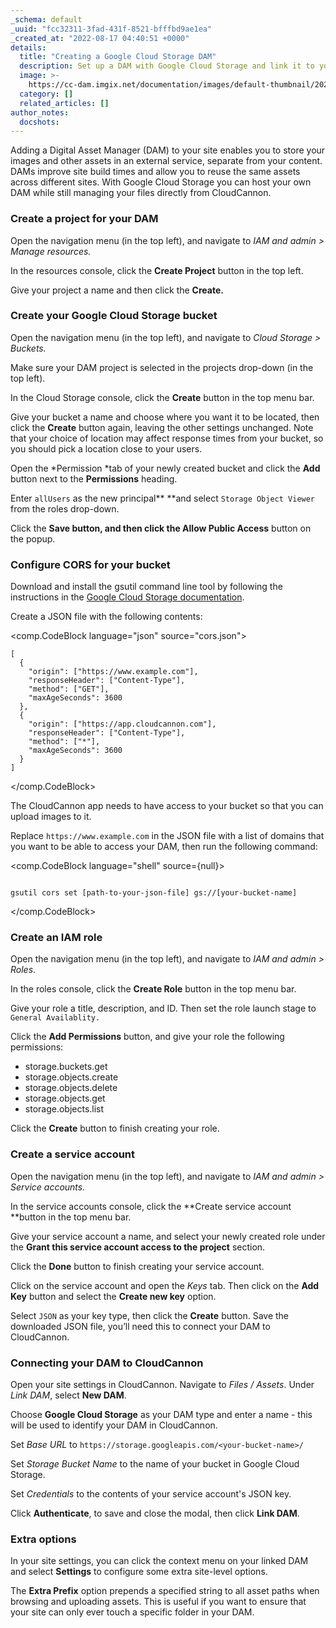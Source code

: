 ```yaml
---
_schema: default
_uuid: "fcc32311-3fad-431f-8521-bfffbd9ae1ea"
_created_at: "2022-08-17 04:40:51 +0000"
details:
  title: "Creating a Google Cloud Storage DAM"
  description: Set up a DAM with Google Cloud Storage and link it to your CloudCannon Organization
  image: >-
    https://cc-dam.imgix.net/documentation/images/default-thumbnail/2023-Q4/CloudCannon-Documentation-Thumbnail.png
  category: []
  related_articles: []
author_notes:
  docshots:
---
```


Adding a Digital Asset Manager (DAM) to your site enables you to store your images and other assets in an external service, separate from your content. DAMs improve site build times and allow you to reuse the same assets across different sites. With Google Cloud Storage you can host your own DAM while still managing your files directly from CloudCannon.

### Create a project for your DAM

Open the navigation menu (in the top left), and navigate to *IAM and admin &gt; Manage resources.*

In the resources console, click the **Create Project** button in the top left.

Give your project a name and then click the **Create.**

### Create your Google Cloud Storage bucket

Open the navigation menu (in the top left), and navigate to *Cloud Storage &gt; Buckets.*

Make sure your DAM project is selected in the projects drop-down (in the top left).

In the Cloud Storage console, click the **Create** button in the top menu bar.

Give your bucket a name and choose where you want it to be located, then click the **Create** button again, leaving the other settings unchanged. Note that your choice of location may affect response times from your bucket, so you should pick a location close to your users.

Open the *Permission *tab of your newly created bucket and click the **Add** button next to the **Permissions** heading.

Enter `allUsers` as the new principal** **and select `Storage Object Viewer` from the roles drop-down.

Click the **Save **button, and then click the** Allow Public Access** button on the popup.

### Configure CORS for your bucket

Download and install the gsutil command line tool by following the instructions in the [Google Cloud Storage documentation](https://cloud.google.com/storage/docs/gsutil_install).

Create a JSON file with the following contents:



<comp.CodeBlock language="json" source="cors.json">
```
[
  {
    "origin": ["https://www.example.com"],
    "responseHeader": ["Content-Type"],
    "method": ["GET"],
    "maxAgeSeconds": 3600
  },
  {
    "origin": ["https://app.cloudcannon.com"],
    "responseHeader": ["Content-Type"],
    "method": ["*"],
    "maxAgeSeconds": 3600
  }
]
```
</comp.CodeBlock>

The CloudCannon app needs to have access to your bucket so that you can upload images to it.

Replace `https://www.example.com` in the JSON file with a list of domains that you want to be able to access your DAM, then run the following command:

<comp.CodeBlock language="shell" source={null}>
```

gsutil cors set [path-to-your-json-file] gs://[your-bucket-name]
```
</comp.CodeBlock>

### Create an IAM role

Open the navigation menu (in the top left), and navigate to *IAM and admin &gt; Roles*.

In the roles console, click the **Create Role** button in the top menu bar.

Give your role a title, description, and ID. Then set the role launch stage to `General Availablity.`

Click the **Add Permissions** button, and give your role the following permissions:

* storage.buckets.get
* storage.objects.create
* storage.objects.delete
* storage.objects.get
* storage.objects.list

Click the **Create** button to finish creating your role.

### Create a service account

Open the navigation menu (in the top left), and navigate to *IAM and admin &gt; Service accounts.*

In the service accounts console, click the **Create service account **button in the top menu bar.

Give your service account a name, and select your newly created role under the **Grant this service account access to the project** section.

Click the **Done** button to finish creating your service account.

Click on the service account and open the *Keys* tab. Then click on the **Add Key** button and select the **Create new key** option.

Select `JSON` as your key type, then click the **Create** button. Save the downloaded JSON file, you’ll need this to connect your DAM to CloudCannon.

### Connecting your DAM to CloudCannon

Open your site settings in CloudCannon. Navigate to *Files* */* *Assets*. Under *Link DAM*, select **New DAM**.

Choose **Google Cloud Storage** as your DAM type and enter a name - this will be used to identify your DAM in CloudCannon.

Set *Base URL* to `https://storage.googleapis.com/<your-bucket-name>/`

Set *Storage Bucket Name* to the name of your bucket in Google Cloud Storage.

Set *Credentials* to the contents of your service account's JSON key.

Click **Authenticate**, to save and close the modal, then click **Link DAM**.


### Extra options

In your site settings, you can click the context menu on your linked DAM and select **Settings** to configure some extra site-level options.

The **Extra Prefix** option prepends a specified string to all asset paths when browsing and uploading assets. This is useful if you want to ensure that your site can only ever touch a specific folder in your DAM.

